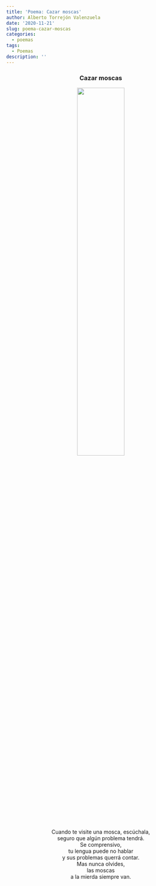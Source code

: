 ```yaml
---
title: 'Poema: Cazar moscas'
author: Alberto Torrejón Valenzuela
date: '2020-11-21'
slug: poema-cazar-moscas
categories:
  - poemas
tags:
  - Poemas
description: ''
---
```


<center> 
<h3>**Cazar moscas**</h3>

![](/text/2020-11-23-poema-cazar-moscas_files/cuarto.JPG){width=50% height=50%}

Cuando te visite una mosca, escúchala, <br>
seguro que algún problema tendrá. <br>
Se comprensivo, <br>
tu lengua puede no hablar <br>
y sus problemas querrá contar. <br>
Mas nunca olvides, <br>
las moscas <br>
a la mierda siempre van. 
</center>




